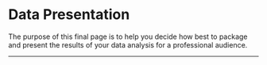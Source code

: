 # Data Presentation {.unnumbered}

The purpose of this final page is to help you decide how best to package and present the results of your data analysis for a professional audience.

------------------------------------------------------------------------
